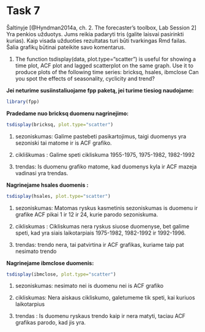 Task 7
========================================================

Šaltinyje [@Hyndman2014a, ch. 2. The forecaster’s toolbox, Lab Session 2] Yra penkios užduotys. Jums reikia padaryti tris (galite laisvai pasirinkti kurias). Kaip visada užduoties rezultatas turi būti tvarkingas Rmd failas. Šalia grafikų būtinai pateikite savo komentarus.

1. The function tsdisplay(data, plot.type="scatter") is useful
for showing a time plot, ACF plot and lagged scatterplot on the
same graph. Use it to produce plots of the following time series:
bricksq, hsales, ibmclose
Can you spot the effects of seasonality, cyclicity and trend?

**Jei neturime susiinstaliuojame fpp paketą, jei turime tiesiog naudojame:**

```{r, message=FALSE}
library(fpp)
```

**Pradedame nuo bricksq duomenu nagrinejimo:**

```{r}
tsdisplay(bricksq, plot.type="scatter")
```

1) sezoniskumas: Galime pastebeti pasikartojimus, taigi duomenys yra sezoniski tai matome ir is ACF grafiko.

2) cikliškumas : Galime speti cikliskuma 1955-1975, 1975-1982, 1982-1992

3) trendas: Is duomenu grafiko matome, kad duomenys kyla ir ACF mazeja vadinasi yra trendas.


**Nagrinejame hsales duomenis :**

```{r}
tsdisplay(hsales, plot.type="scatter")
```

1) sezoniskumas: Matomas ryskus kasmetinis sezoniskumas is duomenu  ir grafike ACF pikai 1 ir 12 ir 24, kurie parodo sezoniskuma.

2) cikliskumas : Cikliskumas nera ryskus siuose duomenyse, bet galime speti, kad yra siais laikotarpiais 1975-1982, 1982-1992 ir 1992-1996.

3) trendas: trendo nera, tai patvirtina ir ACF grafikas, kuriame taip pat nesimato trendo


**Nagrinejame ibmclose duomenis:**

```{r}
tsdisplay(ibmclose, plot.type="scatter")
```

1) sezoniskumas: nesimato nei is duomenu nei is ACF grafiko

2) cikliskumas: Nera aiskaus cikliskumo, galetumeme tik speti, kai kuriuos laikotarpius

3) trendas : Is duomenu ryskaus trendo kaip ir nera matyti, taciau ACF grafikas parodo, kad jis yra.